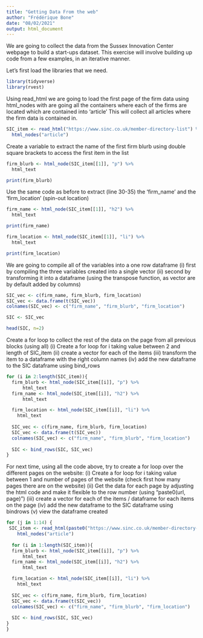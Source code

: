 ```yaml
---
title: "Getting Data From the web"
author: "Frédérique Bone"
date: "08/02/2021"
output: html_document
---
```



We are going to collect the data from the Sussex Innovation Center webpage to build a start-ups dataset. 
This exercise will involve building up code from a few examples, in an iterative manner.  

Let's first load the libraries that we need.
```r

library(tidyverse)
library(rvest)
```


Using read_html we are going to load the first page of the firm data 
using html_nodes with are going all the containers where each of the firms are located which are contained into 'article'
This will collect all articles where the firm data is contained in. 
```r
SIC_item <- read_html("https://www.sinc.co.uk/member-directory-list") %>%
  html_nodes("article")
```


Create a variable to extract the name of the first firm blurb using double square brackets to access the first item in the list
```r
firm_blurb <- html_node(SIC_item[[1]], "p") %>% 
  html_text

print(firm_blurb)
```

Use the same code as before to extract (line 30-35) the 'firm_name' and the 'firm_location' (spin-out location)
```r
firm_name <- html_node(SIC_item[[1]], "h2") %>% 
  html_text

print(firm_name)

firm_location <- html_node(SIC_item[[1]], "li") %>% 
  html_text

print(firm_location)

```

We are going to compile all of the variables into a one row dataframe
(i) first by compiling the three variables created into a single vector
(ii) second by transforming it into a dataframe (using the transpose function, as vector are by default added by columns)
```r
SIC_vec <- c(firm_name, firm_blurb, firm_location)
SIC_vec <- data.frame(t(SIC_vec))
colnames(SIC_vec) <- c("firm_name", "firm_blurb", "firm_location")

SIC <- SIC_vec

head(SIC, n=2)
```


Create a for loop to collect the rest of the data on the page from all previous blocks (using all)
(i) Create a for loop for i taking value between 2 and length of SIC_item
(ii) create a vector for each of the items
(iii) transform the item to a dataframe with the right column names
(iv) add the new dataframe to the SIC dataframe using bind_rows
```r
for (i in 2:length(SIC_item)){
  firm_blurb <- html_node(SIC_item[[i]], "p") %>% 
      html_text
  firm_name <- html_node(SIC_item[[i]], "h2") %>% 
      html_text

  firm_location <- html_node(SIC_item[[i]], "li") %>% 
    html_text
  
  SIC_vec <- c(firm_name, firm_blurb, firm_location)
  SIC_vec <- data.frame(t(SIC_vec))
  colnames(SIC_vec) <- c("firm_name", "firm_blurb", "firm_location")
  
  SIC <- bind_rows(SIC, SIC_vec)
}


```


For next time, using all the code above, try to create a for loop over the different pages on the website:
(i) Create a for loop for i taking value between 1 and number of pages of the website (check first how many pages there are on the website)
(ii) Get the data for each page by adjusting the html code and make it flexible to the row number (using "paste0(url, page)")
(iii) create a vector for each of the items / dataframe for each items on the page
(iv) add the new dataframe to the SIC dataframe using bindrows
(v) view the dataframe created
```r

for (j in 1:14) {
 SIC_item <- read_html(paste0("https://www.sinc.co.uk/member-directory-list?page=",j)) %>%
    html_nodes("article") 
 
  for (i in 1:length(SIC_item)){
  firm_blurb <- html_node(SIC_item[[i]], "p") %>% 
      html_text
  firm_name <- html_node(SIC_item[[i]], "h2") %>% 
      html_text

  firm_location <- html_node(SIC_item[[i]], "li") %>% 
    html_text
  
  SIC_vec <- c(firm_name, firm_blurb, firm_location)
  SIC_vec <- data.frame(t(SIC_vec))
  colnames(SIC_vec) <- c("firm_name", "firm_blurb", "firm_location")
  
  SIC <- bind_rows(SIC, SIC_vec)
}
}


```

